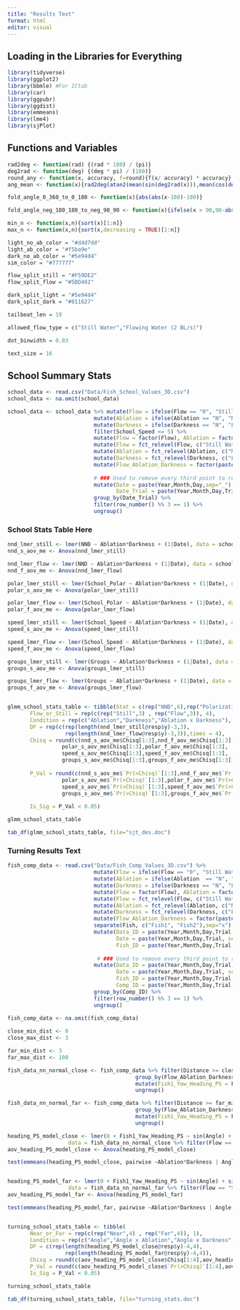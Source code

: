 ```yaml
---
title: "Results Text"
format: html
editor: visual
---
```


## Loading in the Libraries for Everything

```r
library(tidyverse)
library(ggplot2)
library(bbmle) #For ICtab
library(car)
library(ggpubr)
library(ggdist)
library(emmeans)
library(lme4)
library(sjPlot)
```

## Functions and Variables

```r
rad2deg <- function(rad) {(rad * 180) / (pi)}
deg2rad <- function(deg) {(deg * pi) / (180)}
round_any <- function(x, accuracy, f=round){f(x/ accuracy) * accuracy}
ang_mean <- function(x){rad2deg(atan2(mean(sin(deg2rad(x))),mean(cos(deg2rad(x)))))}

fold_angle_0_360_to_0_180 <- function(x){abs(abs(x-180)-180)}

fold_angle_neg_180_180_to_neg_90_90 <- function(x){ifelse(x > 90,90-abs(90-x),ifelse(x < -90, -90+abs(-90-x), x))}

min_n <- function(x,n){sort(x)[1:n]}
max_n <- function(x,n){sort(x,decreasing = TRUE)[1:n]}

light_no_ab_color = "#d4d7dd"
light_ab_color = "#f5ba9e"
dark_no_ab_color = "#5e94d4"
sim_color = "#777777"

flow_split_still = "#F59DE2"
flow_split_flow = "#5DD492"

dark_split_light = "#5e94d4"
dark_split_dark = "#011627"

tailbeat_len = 19

allowed_flow_type = c("Still Water","Flowing Water (2 BL/s)")

dot_binwidth = 0.03

text_size = 16
```

## School Summary Stats

```r
school_data <- read.csv("Data/Fish_School_Values_3D.csv")
school_data <- na.omit(school_data)

school_data <- school_data %>% mutate(Flow = ifelse(Flow == "0", "Still Water", "Flowing Water (2 BL/s)")) %>%
                           mutate(Ablation = ifelse(Ablation == "N", "No Ablation", "Ablated")) %>%
                           mutate(Darkness = ifelse(Darkness == "N", "Light", "Dark")) %>%
                           filter(School_Speed <= 5) %>%
                           mutate(Flow = factor(Flow), Ablation = factor(Ablation), Darkness = factor(Darkness)) %>%
                           mutate(Flow = fct_relevel(Flow, c("Still Water","Flowing Water (2 BL/s)"))) %>%
                           mutate(Ablation = fct_relevel(Ablation, c("No Ablation","Ablated"))) %>%
                           mutate(Darkness = fct_relevel(Darkness, c("Light","Dark"))) %>%
                           mutate(Flow_Ablation_Darkness = factor(paste(Flow,Ablation,Darkness,sep="/n"))) %>%
                            
                           # ### Used to remove every third point to reduce autocorrelation
                           mutate(Date = paste(Year,Month,Day,sep="_"),
                                  Date_Trial = paste(Year,Month,Day,Trial,sep="_")) %>%
                           group_by(Date_Trial) %>%
                           filter(row_number() %% 3 == 1) %>%
                           ungroup()
```

### School Stats Table Here

```r

nnd_lmer_still <- lmer(NND ~ Ablation*Darkness + (1|Date), data = school_data %>% filter(Flow == "Still Water"))
nnd_s_aov_me <- Anova(nnd_lmer_still)

nnd_lmer_flow <- lmer(NND ~ Ablation*Darkness + (1|Date), data = school_data %>% filter(Flow == "Flowing Water (2 BL/s)"))
nnd_f_aov_me <- Anova(nnd_lmer_flow)

polar_lmer_still <- lmer(School_Polar ~ Ablation*Darkness + (1|Date), data = school_data %>% filter(Flow == "Still Water"))
polar_s_aov_me <- Anova(polar_lmer_still)

polar_lmer_flow <- lmer(School_Polar ~ Ablation*Darkness + (1|Date), data = school_data %>% filter(Flow == "Flowing Water (2 BL/s)"))
polar_f_aov_me <- Anova(polar_lmer_flow)

speed_lmer_still <- lmer(School_Speed ~ Ablation*Darkness + (1|Date), data = school_data %>% filter(Flow == "Still Water"))
speed_s_aov_me <- Anova(speed_lmer_still)

speed_lmer_flow <- lmer(School_Speed ~ Ablation*Darkness + (1|Date), data = school_data %>% filter(Flow == "Flowing Water (2 BL/s)"))
speed_f_aov_me <- Anova(speed_lmer_flow)

groups_lmer_still <- lmer(Groups ~ Ablation*Darkness + (1|Date), data = school_data %>% filter(Flow == "Still Water"))
groups_s_aov_me <- Anova(groups_lmer_still)

groups_lmer_flow <- lmer(Groups ~ Ablation*Darkness + (1|Date), data = school_data %>% filter(Flow == "Flowing Water (2 BL/s)"))
groups_f_aov_me <- Anova(groups_lmer_flow)


glmm_school_stats_table <- tibble(Stat = c(rep("NND",6),rep("Polarization",6),rep("Speed",6),rep("Groups",6)),
       Flow_or_Still = rep(c(rep("Still",3) , rep("Flow",3)), 4),
       Condition = rep(c("Ablation","Darkness","Ablation x Darkness"), 8),
       DF = rep(c(rep(length(nnd_lmer_still@resp$y)-3,3),
                  rep(length(nnd_lmer_flow@resp$y)-3,3)),times = 4),
       Chisq = round(c(nnd_s_aov_me$Chisq[1:3],nnd_f_aov_me$Chisq[1:3],
                 polar_s_aov_me$Chisq[1:3],polar_f_aov_me$Chisq[1:3],
                 speed_s_aov_me$Chisq[1:3],speed_f_aov_me$Chisq[1:3],
                 groups_s_aov_me$Chisq[1:3],groups_f_aov_me$Chisq[1:3]),2),
       
       P_Val = round(c(nnd_s_aov_me$`Pr(>Chisq)`[1:3],nnd_f_aov_me$`Pr(>Chisq)`[1:3],
                 polar_s_aov_me$`Pr(>Chisq)`[1:3],polar_f_aov_me$`Pr(>Chisq)`[1:3],
                 speed_s_aov_me$`Pr(>Chisq)`[1:3],speed_f_aov_me$`Pr(>Chisq)`[1:3],
                 groups_s_aov_me$`Pr(>Chisq)`[1:3],groups_f_aov_me$`Pr(>Chisq)`[1:3]),2),
       
       Is_Sig = P_Val < 0.05)

glmm_school_stats_table

tab_df(glmm_school_stats_table, file="sjt_des.doc")
```

### Turning Results Text

```r

fish_comp_data <- read.csv("Data/Fish_Comp_Values_3D.csv") %>%
                           mutate(Flow = ifelse(Flow == "0", "Still Water", "Flowing Water (2 BL/s)")) %>%
                           mutate(Ablation = ifelse(Ablation  == "N", "No Ablation", "Ablated")) %>%
                           mutate(Darkness = ifelse(Darkness == "N", "Light", "Dark")) %>%
                           mutate(Flow = factor(Flow), Ablation = factor(Ablation), Darkness = factor(Darkness)) %>%
                           mutate(Flow = fct_relevel(Flow, c("Still Water","Flowing Water (2 BL/s)"))) %>%
                           mutate(Ablation = fct_relevel(Ablation, c("No Ablation","Ablated"))) %>%
                           mutate(Darkness = fct_relevel(Darkness, c("Light","Dark"))) %>%
                           mutate(Flow_Ablation_Darkness = factor(paste(Flow,Ablation,Darkness,sep=", "))) %>%
                           separate(Fish, c("Fish1", "Fish2"),sep="x") %>% 
                           mutate(Data_ID = paste(Year,Month,Day,Trial, sep = "_"),
                                  Date = paste(Year,Month,Day,Trial, sep = "_"),
                                  Fish_ID = paste(Year,Month,Day,Trial,Fish1, sep = "_")) %>%
  
                            # ### Used to remove every third point to reduce autocorrelation
                           mutate(Data_ID = paste(Year,Month,Day,Trial, sep = "_"),
                                  Date = paste(Year,Month,Day,Trial, sep = "_"),
                                  Fish_ID = paste(Year,Month,Day,Trial,Fish1, sep = "_"),
                                  Comp_ID = paste(Year,Month,Day,Trial,Fish1,Fish2, sep = "_")) %>%
                           group_by(Comp_ID) %>%
                           filter(row_number() %% 3 == 1) %>%
                           ungroup()
                           
fish_comp_data <- na.omit(fish_comp_data)

close_min_dist <- 0
close_max_dist <- 3

far_min_dist <- 3
far_max_dist <- 100

fish_data_nn_normal_close <- fish_comp_data %>% filter(Distance >= close_min_dist & Distance <= close_max_dist) %>%
                                        group_by(Flow_Ablation_Darkness) %>%
                                        mutate(Fish1_Yaw_Heading_PS = Fish1_Yaw_Heading_PS - mean(Fish1_Yaw_Heading_PS)) %>%
                                        ungroup()

fish_data_nn_normal_far <- fish_comp_data %>% filter(Distance >= far_min_dist & Distance <= far_max_dist) %>%
                                        group_by(Flow_Ablation_Darkness) %>%
                                        mutate(Fish1_Yaw_Heading_PS = Fish1_Yaw_Heading_PS - mean(Fish1_Yaw_Heading_PS)) %>%
                                        ungroup()

```


```r

heading_PS_model_close <- lmer(0 + Fish1_Yaw_Heading_PS ~ sin(Angle) + sin(Angle):Ablation + sin(Angle):Darkness + sin(Angle):Ablation:Darkness + (1|Date), 
                   data = fish_data_nn_normal_close %>% filter(Flow == "Still Water")) 
aov_heading_PS_model_close <- Anova(heading_PS_model_close)

test(emmeans(heading_PS_model_close, pairwise ~Ablation*Darkness | Angle, at = list(Angle = c(pi/2))))


heading_PS_model_far <- lmer(0 + Fish1_Yaw_Heading_PS ~ sin(Angle) + sin(Angle):Ablation + sin(Angle):Darkness + sin(Angle):Ablation:Darkness + (1|Date) , 
                   data = fish_data_nn_normal_far %>% filter(Flow == "Still Water")) 
aov_heading_PS_model_far <- Anova(heading_PS_model_far)

test(emmeans(heading_PS_model_far, pairwise ~Ablation*Darkness | Angle, at = list(Angle = c(pi/2))))


turning_school_stats_table <- tibble(
       Near_or_Far = rep(c(rep("Near",4) , rep("Far",4)), 1),
       Condition = rep(c("Angle","Angle x Ablation","Angle x Darkness","Angle x Ablation x Darkness"), 2),
       DF = c(rep(length(heading_PS_model_close@resp$y)-4,4),
                  rep(length(heading_PS_model_far@resp$y)-4,4)),
       Chisq = round(c(aov_heading_PS_model_close$Chisq[1:4],aov_heading_PS_model_far$Chisq[1:4]),3),
       P_Val = round(c(aov_heading_PS_model_close$`Pr(>Chisq)`[1:4],aov_heading_PS_model_far$`Pr(>Chisq)`[1:4]),3),
       Is_Sig = P_Val < 0.05)

turning_school_stats_table

tab_df(turning_school_stats_table, file="turning_stats.doc")


```

